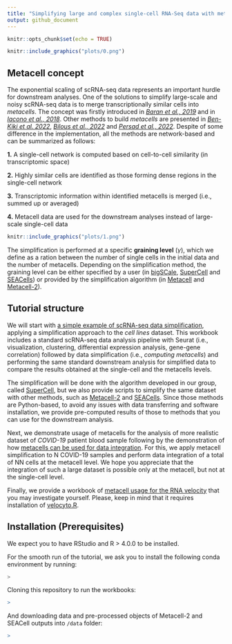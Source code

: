 ```yaml
---
title: "Simplifying large and complex single-cell RNA-Seq data with metacells"
output: github_document
---
```


```r
knitr::opts_chunk$set(echo = TRUE)
```

```r
knitr::include_graphics("plots/0.png")
```

## Metacell concept 


The exponential scaling of scRNA-seq data represents an important hurdle for downstream analyses.
One of the solutions to simplify large-scale and noisy scRNA-seq data is to merge transcriptionally similar cells into *metacells*. The concept was firstly introduced in [*Baran et al., 2019*](https://doi.org/10.1186/s13059-019-1812-2) and in [*Iacono et al., 2018*](https://doi:10.1101/gr.230771.117). Other methods to build *metacells* are presented in [*Ben-Kiki et al. 2022*](https://doi.org/10.1186/s13059-022-02667-1), [*Bilous et al., 2022*](https://www.biorxiv.org/content/10.1101/2021.06.07.447430v2) and [*Persad et al., 2022*](https://www.biorxiv.org/content/10.1101/2022.04.02.486748v1). Despite of some difference in the implementation, all the methods are network-based and can be summarized as follows: 

**1.** A single-cell network is computed based on cell-to-cell similarity (in transcriptomic space)

**2.** Highly similar cells are identified as those forming dense regions in the single-cell network

**3.** Transcriptomic information within identified metacells is merged (i.e., summed up or averaged)

**4.** Metacell data are used for the downstream analyses instead of large-scale single-cell data

```r
knitr::include_graphics("plots/1.png")
```

The simplification is performed at a specific **graining level** ($\gamma$), which we define as a ration between the number of single cells in the initial data and the number of metacells. Depending on the simplification method, the graining level can be either specified by a user (in [bigSCale](https://github.com/iaconogi/bigSCale2), [SuperCell](https://github.com/GfellerLab/SuperCell) and [SEACells](https://github.com/dpeerlab/SEACells)) or provided by the simplification algorithm (in [Metacell](https://github.com/tanaylab/metacell) and [Metacell-2](https://github.com/tanaylab/metacells)).


## Tutorial structure

We will start with [a simple example of scRNA-seq data simplification](https://github.com/GfellerLab/SIB_workshop/blob/main/workbooks/Cell_lines.md), applying a simplification approach to the *cell lines* dataset. This workbook includes a standard scRNA-seq data analysis pipeline with Seurat (i.e., visualization, clustering, differential expression analysis, gene-gene correlation) followed by data simplification (i.e., *computing metacells*) and performing the same standard downstream analysis for simplified data to compare the results obtained at the single-cell and the metacells levels. 

The simplification will be done with the algorithm developed in our group, called [SuperCell](https://github.com/GfellerLab/SuperCell), but we also provide scripts to simplify the same dataset with other methods, such as [Metacell-2](https://github.com/GfellerLab/SIB_workshop/blob/main/workbooks/Metacell2.ipynb) and [SEACells](https://github.com/GfellerLab/SIB_workshop/blob/main/workbooks/SEACells.ipynb). Since those methods are Python-based, to avoid any issues with data transferring and software installation, we provide pre-computed results of those to methods that you can use for the downstream analysis. 

Next, we demonstrate usage of metacells for the analysis of more realistic dataset of *COVID-19* patient blood sample following by the demonstration of how [metacells can be used for data integration](). For this, we apply metacell simplification to N COVID-19 samples and perform data integration of a total of NN cells at the metacell level. We hope you appreciate that the integration of such a large dataset is possible only at the metacell, but not at the single-cell level. 

Finally, we provide a workbook of [metacell usage for the RNA velocity](https://github.com/GfellerLab/SIB_workshop/blob/main/workbooks/RNAvelocity_for_metacells.md) that you may investigate yourself. Please, keep in mind that it requires installation of [velocyto.R](http://velocyto.org).

## Installation (Prerequisites)

We expect you to have RStudio and R > 4.0.0 to be installed.

For the smooth run of the tutorial, we ask you to install the following conda environment by running:

```bash
> 
```

Cloning this repository to run the workbooks:
```r
>
```

And downloading data and pre-processed objects of Metacell-2 and SEACell outputs into `/data` folder:
```r
> 
```


